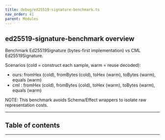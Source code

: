 ```yaml
---
title: debug/ed25519-signature-benchmark.ts
nav_order: 41
parent: Modules
---
```


## ed25519-signature-benchmark overview

Benchmark Ed25519Signature (bytes-first implementation) vs CML Ed25519Signature.

Scenarios (cold = construct each sample, warm = reuse decoded):

- ours: fromHex (cold), fromBytes (cold), toHex (warm), toBytes (warm), equals (warm)
- cml : fromHex (cold), fromBytes (cold), toHex (warm), toBytes (warm), equals (warm)

NOTE: This benchmark avoids Schema/Effect wrappers to isolate raw representation costs.

---

<h2 className="text-delta">Table of contents</h2>

---

